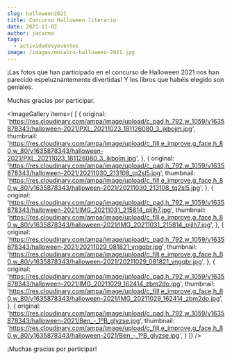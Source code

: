 ```yaml
---
slug: halloween2021
title: Concurso Halloween literario
date: 2021-11-02
author: jacarma
tags:
  - actividadesyeventos
image: /images/mosaico-halloween-2021.jpg
---
```


¡Las fotos que han participado en el concurso de Halloween 2021 nos han parecido espeluznántemente divertidas! Y los libros que habéis elegido son geniales.

Muchas gracias por participar.

<ImageGallery items={
  [
    {
      original: 'https://res.cloudinary.com/ampa/image/upload/c_pad,h_792,w_1059/v1635878343/halloween-2021/PXL_20211023_181126080_3_jkbojm.jpg',
      thumbnail: 'https://res.cloudinary.com/ampa/image/upload/c_fill,e_improve,g_face,h_80,w_80/v1635878343/halloween-2021/PXL_20211023_181126080_3_jkbojm.jpg',
    },
    {
      original: 'https://res.cloudinary.com/ampa/image/upload/c_pad,h_792,w_1059/v1635878343/halloween-2021/20211030_213108_tq2sl5.jpg',
      thumbnail: 'https://res.cloudinary.com/ampa/image/upload/c_fill,e_improve,g_face,h_80,w_80/v1635878343/halloween-2021/20211030_213108_tq2sl5.jpg',
    },
    {
      original: 'https://res.cloudinary.com/ampa/image/upload/c_pad,h_792,w_1059/v1635878343/halloween-2021/IMG_20211031_215814_pijlh7.jpg',
      thumbnail: 'https://res.cloudinary.com/ampa/image/upload/c_fill,e_improve,g_face,h_80,w_80/v1635878343/halloween-2021/IMG_20211031_215814_pijlh7.jpg',
    },
    {
      original: 'https://res.cloudinary.com/ampa/image/upload/c_pad,h_792,w_1059/v1635878343/halloween-2021/20211029_081821_vngqbr.jpg',
      thumbnail: 'https://res.cloudinary.com/ampa/image/upload/c_fill,e_improve,g_face,h_80,w_80/v1635878343/halloween-2021/20211029_081821_vngqbr.jpg',
    },
    {
      original: 'https://res.cloudinary.com/ampa/image/upload/c_pad,h_792,w_1059/v1635878343/halloween-2021/IMG_20211029_162414_zbm2do.jpg',
      thumbnail: 'https://res.cloudinary.com/ampa/image/upload/c_fill,e_improve,g_face,h_80,w_80/v1635878343/halloween-2021/IMG_20211029_162414_zbm2do.jpg',
    },
    {
      original: 'https://res.cloudinary.com/ampa/image/upload/c_pad,h_792,w_1059/v1635878343/halloween-2021/Ben_-_1ºB_glyzse.jpg',
      thumbnail: 'https://res.cloudinary.com/ampa/image/upload/c_fill,e_improve,g_face,h_80,w_80/v1635878343/halloween-2021/Ben_-_1ºB_glyzse.jpg',
    }
  ]} 
/>

¡Muchas gracias por participar!